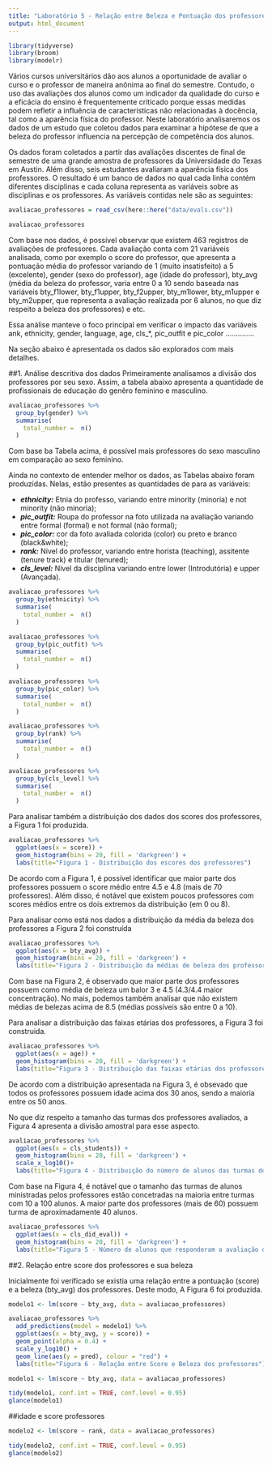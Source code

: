 ```yaml
---
title: "Laboratório 5 - Relação entre Beleza e Pontuação dos professores"
output: html_document
---
```


```r
library(tidyverse)
library(broom)
library(modelr)
```
Vários cursos universitários dão aos alunos a oportunidade de avaliar o curso e o professor de maneira anônima ao final do semestre. Contudo, o uso das avaliações dos alunos como um indicador da qualidade do curso e a eficácia do ensino é frequentemente criticado porque essas medidas podem refletir a influência de características não relacionadas à docência, tal como a aparência física do professor. Neste laboratório analisaremos os dados de um estudo que coletou dados para examinar a hipótese de que a beleza do professor influencia na percepção de competência dos alunos.

Os dados foram coletados a partir das avaliações discentes de final de semestre de uma grande amostra de professores da Universidade do Texas em Austin. Além disso, seis estudantes avaliaram a aparência física dos professores. O resultado é um banco de dados no qual cada linha contém diferentes disciplinas e cada coluna representa as variáveis sobre as disciplinas e os professores. As variáveis contidas nele são as seguintes:

```r
avaliacao_professores = read_csv(here::here("data/evals.csv"))
```


```r
avaliacao_professores
```
Com base nos dados, é possível observar que existem 463 registros de avaliações de professores. Cada avaliação conta com 21 variáveis analisada, como por exemplo o score do professor, que apresenta a pontuação média do professor variando de 1 (muito insatisfeito) a 5 (excelente), gender (sexo do professor), age (idade do professor), bty_avg (média da beleza do professor, varia entre 0 a 10 sendo baseada nas variáveis  bty_f1lower, bty_f1upper, bty_f2upper, bty_m1lower, bty_m1upper e bty_m2upper, que representa a avaliação realizada por 6 alunos, no que diz respeito a beleza dos professores) e etc.

Essa análise manteve o foco principal em verificar o impacto das variáveis ank, ethnicity, gender, language, age, cls_*, pic_outfit e pic_color ..............

Na seção abaixo é apresentada os dados são explorados com mais detalhes.

##1. Análise descritiva dos dados
Primeiramente analisamos a divisão dos professores por seu sexo. Assim, a tabela abaixo apresenta a quantidade de profissionais de educação do genêro feminino e masculino.
```r
avaliacao_professores %>% 
  group_by(gender) %>%
  summarise(
    total_number =  n()
  )
```
Com base ba Tabela acima, é possível mais professores do sexo masculino em comparação ao sexo feminino.

Ainda no contexto de entender melhor os dados, as Tabelas abaixo foram produzidas. Nelas, estão presentes as quantidades de para as variáveis:

* ***ethnicity:*** Etnia do professo, variando entre minority (minoria) e not minority (não minoria);
* ***pic_outfit:*** Roupa do professor na foto utilizada na avaliação variando entre formal (formal) e not formal (não formal);
* ***pic_color:*** cor da foto avaliada colorida (color) ou preto e branco (black&white);
* ***rank:*** Nível do professor, variando entre horista (teaching), assitente (tenure track) e titular (tenured);
* ***cls_level:*** Nível da disciplina variando entre lower (Introdutória) e upper (Avançada).

```r
avaliacao_professores %>% 
  group_by(ethnicity) %>%
  summarise(
    total_number =  n()
  )
```

```r
avaliacao_professores %>% 
  group_by(pic_outfit) %>%
  summarise(
    total_number =  n()
  )

avaliacao_professores %>% 
  group_by(pic_color) %>%
  summarise(
    total_number =  n()
  )

avaliacao_professores %>% 
  group_by(rank) %>%
  summarise(
    total_number =  n()
  )

avaliacao_professores %>% 
  group_by(cls_level) %>%
  summarise(
    total_number =  n()
  )
```

Para analisar também a distribuição dos dados dos scores dos professores, a Figura 1 foi produzida. 

```r
avaliacao_professores %>% 
  ggplot(aes(x = score)) + 
  geom_histogram(bins = 20, fill = 'darkgreen') +
  labs(title="Figura 1 - Distribuição dos escores dos professores") 
```
De acordo com a Figura 1, é possível identificar que maior parte dos professores possuem o score médio entre 4.5  e 4.8 (mais de 70 professores). Além disso, é notável que existem poucos professores com scores médios entre os dois extremos da distribuição (em 0 ou 8).

Para analisar como está nos dados a distribuição da média da beleza dos professores a Figura 2 foi construída

```r
avaliacao_professores %>% 
  ggplot(aes(x = bty_avg)) + 
  geom_histogram(bins = 20, fill = 'darkgreen') +
  labs(title="Figura 2 - Distribuição da médias de beleza dos professores") 
```

Com base na Figura 2, é observado que maior parte dos professores possuem como média de beleza um balor 3 e 4.5 (4.3/4.4 maior concentração). No mais, podemos também analisar que não existem médias de belezas acima de 8.5 (médias possíveis são entre 0 a 10).

Para analisar a distribuição das faixas etárias dos professores, a Figura 3 foi construida.

```r
avaliacao_professores %>% 
  ggplot(aes(x = age)) + 
  geom_histogram(bins = 20, fill = 'darkgreen') + 
  labs(title="Figura 3 - Distribuição das faixas etárias dos professores") 
```
De acordo com a distribuição apresentada na Figura 3, é obsevado que todos os professores possuem idade acima dos 30 anos, sendo a maioria entre os 50 anos.

No que diz respeito a tamanho das turmas dos professores avaliados, a Figura 4 apresenta a divisão amostral para esse aspecto.

```r
avaliacao_professores %>% 
  ggplot(aes(x = cls_students)) + 
  geom_histogram(bins = 20, fill = 'darkgreen') + 
  scale_x_log10()+
  labs(title="Figura 4 - Distribuição do número de alunos das turmas dos professores") 
```
Com base na Figura 4, é notável que o tamanho das turmas de alunos ministradas pelos professores estão concetradas na maioria entre turmas com 10 a 100 alunos. A maior parte dos professores (mais de 60) possuem turma de aproximadamente 40 alunos.

```r
avaliacao_professores %>% 
  ggplot(aes(x = cls_did_eval)) + 
  geom_histogram(bins = 20, fill = 'darkgreen') + 
  labs(title="Figura 5 - Número de alunos que responderam a avaliação do seu professor") 
```

##2. Relação entre score dos professores e sua beleza

Inicialmente foi verificado se existia uma relação entre a pontuação (score) e a beleza (bty_avg) dos professores. Deste modo, A Figura 6 foi produzida.

```r
modelo1 <- lm(score ~ bty_avg, data = avaliacao_professores)

avaliacao_professores %>% 
  add_predictions(model = modelo1) %>% 
  ggplot(aes(x = bty_avg, y = score)) +
  geom_point(alpha = 0.4) +
  scale_y_log10() +
  geom_line(aes(y = pred), colour = "red") +
  labs(title="Figura 6 - Relação entre Score e Beleza dos professores")
```
```r
modelo1 <- lm(score ~ bty_avg, data = avaliacao_professores)

tidy(modelo1, conf.int = TRUE, conf.level = 0.95)
glance(modelo1)
```



##idade e score professores

```r
modelo2 <- lm(score ~ rank, data = avaliacao_professores)

tidy(modelo2, conf.int = TRUE, conf.level = 0.95)
glance(modelo2)

```

